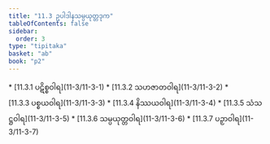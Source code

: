 ```yaml
---
title: "11.3 ဥပါဒါနသမ္ပယုတ္တဒုက"
tableOfContents: false
sidebar:
  order: 3
type: "tipitaka"
basket: "ab"
book: "p2"
---
```



<DynamicBreadcrumb />



<TableOfContents book="p2" section="11.3">
* [11.3.1 ပဋိစ္စဝါရ](11-3/11-3-1)
* [11.3.2 သဟဇာတဝါရ](11-3/11-3-2)
* [11.3.3 ပစ္စယဝါရ](11-3/11-3-3)
* [11.3.4 နိဿယဝါရ](11-3/11-3-4)
* [11.3.5 သံသဋ္ဌဝါရ](11-3/11-3-5)
* [11.3.6 သမ္ပယုတ္တဝါရ](11-3/11-3-6)
* [11.3.7 ပဉှာဝါရ](11-3/11-3-7)
</TableOfContents>